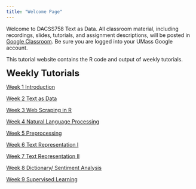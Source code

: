 ```yaml
---
title: "Welcome Page"
---
```


Welcome to DACSS758 Text as Data. All classroom material, including recordings, slides, tutorials, and assignment descriptions, will be posted in [Google Classroom](https://classroom.google.com/u/0/w/NjIwNDIxNzAyNjg2/t/all). Be sure you are logged into your UMass Google account.

This tutorial website contains the R code and output of weekly tutorials. 

<font size='5'><b> Weekly Tutorials </b></font>

[Week 1 Introduction](https://rosemarypang.com/Text_as_Data_Fall2023/Tutorial1.html)

[Week 2 Text as Data](https://rosemarypang.com/Text_as_Data_Fall2023/Tutorial2.html)

[Week 3 Web Scraping in R](https://rosemarypang.com/Text_as_Data_Fall2023/Tutorial3.html)

[Week 4 Natural Language Processing](https://rosemarypang.com/Text_as_Data_Fall2023/Tutorial4.html)

[Week 5 Preprocessing](https://rosemarypang.com/Text_as_Data_Fall2023/Tutorial5.html)

[Week 6 Text Representation I](https://rosemarypang.com/Text_as_Data_Fall2023/Tutorial6.html)

[Week 7 Text Representation II](https://rosemarypang.com/Text_as_Data_Fall2023/Tutorial7.html)

[Week 8 Dictionary/ Sentiment Analysis](https://rosemarypang.com/Text_as_Data_Fall2023/Tutorial8.html)

[Week 9 Supervised Learning](https://rosemarypang.com/Text_as_Data_Fall2023/Tutorial9.html)